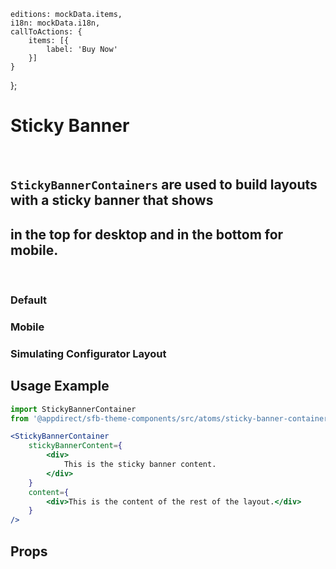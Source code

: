 
    editions: mockData.items,
    i18n: mockData.i18n,
    callToActions: {
        items: [{
            label: 'Buy Now'
        }]
    }
};

<Meta of={StickyBannerContainerStories} />

# Sticky Banner

<br />

## `StickyBannerContainers` are used to build layouts with a sticky banner that shows

## in the top for desktop and in the bottom for mobile.

<br />

### Default

<Canvas>
  <Story of={StickyBannerContainerStories.Default} />
</Canvas>

### Mobile

<Canvas>
  <Story of={StickyBannerContainerStories.Mobile} />
</Canvas>

### Simulating Configurator Layout

<Canvas>
  <Story of={StickyBannerContainerStories.Configurator} />
</Canvas>

## Usage Example

```jsx
import StickyBannerContainer
from '@appdirect/sfb-theme-components/src/atoms/sticky-banner-container/StickyBannerContainer';

<StickyBannerContainer
    stickyBannerContent={
        <div>
            This is the sticky banner content.
        </div>
    }
    content={
        <div>This is the content of the rest of the layout.</div>
    }
/>

```

## Props

<ArgsTable of={StickyBannerContainer} />
